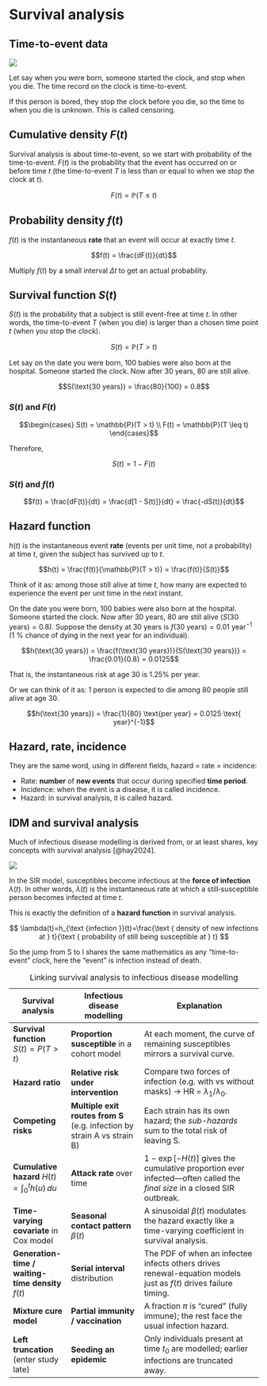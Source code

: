 # Survival analysis

## Time-to-event data

![](img/surv/time-to-event.svg)

Let say when you were born, someone started the clock, and stop when you die. The time record on the clock is time-to-event.

If this person is bored, they stop the clock before you die, so the time to when you die is unknown. This is called censoring.

## Cumulative density $F(t)$

Survival analysis is about time-to-event, so we start with probability of the time-to-event. $F(t)$ is the probability that the event has occurred on or before time $t$ (the time-to-event $T$ is less than or equal to when we stop the clock at $t$).

$$F(t) = \mathbb{P}(T \leq t)$$

## Probability density $f(t)$

$f(t)$ is the instantaneous **rate** that an event will occur at exactly time $t$.

$$f(t) = \frac{dF(t)}{dt}$$

Multiply $f(t)$ by a small interval $\Delta t$ to get an actual probability.

## Survival function $S(t)$

$S(t)$ is the probability that a subject is still event-free at time $t$. In other words, the time-to-event $T$ (when you die) is larger than a chosen time point $t$ (when you stop the clock).

$$S(t) = \mathbb{P}(T > t)$$

Let say on the date you were born, 100 babies were also born at the hospital. Someone started the clock. Now after 30 years, 80 are still alive.

$$S(\text{30 years}) = \frac{80}{100} = 0.8$$

### $S(t)$ and $F(t)$

$$\begin{cases}
S(t) = \mathbb{P}(T > t) \\
F(t) = \mathbb{P}(T \leq t)
\end{cases}$$

Therefore,

$$S(t) = 1 - F(t)$$

### $S(t)$ and $f(t)$

$$f(t) = \frac{dF(t)}{dt} = \frac{d[1 - S(t)]}{dt} = \frac{-dS(t)}{dt}$$

## Hazard function

$h(t)$ is the instantaneous event **rate** (events per unit time, not a probability) at time $t$, given the subject has survived up to $t$.

$$h(t) = \frac{f(t)}{\mathbb{P}(T > t)} = \frac{f(t)}{S(t)}$$

Think of it as: among those still alive at time $t$, how many are expected to experience the event per unit time in the next instant.

On the date you were born, 100 babies were also born at the hospital. Someone started the clock. Now after 30 years, 80 are still alive ($S(\text{30 years}) = 0.8$). Suppose the density at 30 years is $f(\text{30 years}) = 0.01 \text{ year}^{-1}$ (1 % chance of dying in the next year for an individual).

$$h(\text{30 years}) = \frac{f(\text{30 years})}{S(\text{30 years})} = \frac{0.01}{0.8} = 0.0125$$

That is, the instantaneous risk at age 30 is 1.25% per year.

Or we can think of it as: 1 person is expected to die among 80 people still alive at age 30.

$$h(\text{30 years}) = \frac{1}{80} \text{per year} = 0.0125 \text{ year}^{-1}$$

## Hazard, rate, incidence

They are the same word, using in different fields, hazard = rate = incidence:

-   Rate: **number** of **new events** that occur during specified **time period**.
-   Incidence: when the event is a disease, it is called incidence.
-   Hazard: in survival analysis, it is called hazard.

## IDM and survival analysis

Much of infectious disease modelling is derived from, or at least shares, key concepts with survival analysis [@hay2024].

![](img/det/sir.svg)

In the SIR model, susceptibles become infectious at the **force of infection** $\lambda(t)$. In other words, $\lambda(t)$ is the instantaneous rate at which a still‐susceptible person becomes infected at time $t$.

This is exactly the definition of a **hazard function** in survival analysis.

$$
\lambda(t)=h_{\text {infection }}(t)=\frac{\text { density of new infections at } t}{\text { probability of still being susceptible at } t}
$$

So the jump from S to I shares the same mathematics as any "time-to-event" clock, here the "event" is infection instead of death.

| Survival analysis | Infectious disease modelling | Explanation |
|-----------------|---------------------|----------------------------------|
| **Survival function** $S(t)=P(T>t)$ | **Proportion susceptible** in a cohort model | At each moment, the curve of remaining susceptibles mirrors a survival curve. |
| **Hazard ratio** | **Relative risk under intervention** | Compare two forces of infection (e.g. with vs without masks) → HR = $\lambda_1/\lambda_0$. |
| **Competing risks** | **Multiple exit routes from S** (e.g. infection by strain A vs strain B) | Each strain has its own hazard; the *sub-hazards* sum to the total risk of leaving S. |
| **Cumulative hazard** $H(t)=\int_0^t h(u)\,du$ | **Attack rate** over time | $1-\exp[-H(t)]$ gives the cumulative proportion ever infected—often called the *final size* in a closed SIR outbreak. |
| **Time-varying covariate** in Cox model | **Seasonal contact pattern** $\beta(t)$ | A sinusoidal $\beta(t)$ modulates the hazard exactly like a time-varying coefficient in survival analysis. |
| **Generation-time / waiting-time density** $f(t)$ | **Serial interval** distribution | The PDF of when an infectee infects others drives renewal-equation models just as $f(t)$ drives failure timing. |
| **Mixture cure model** | **Partial immunity / vaccination** | A fraction $\pi$ is “cured” (fully immune); the rest face the usual infection hazard. |
| **Left truncation** (enter study late) | **Seeding an epidemic** | Only individuals present at time $t_0$ are modelled; earlier infections are truncated away. |

: Linking survival analysis to infectious disease modelling
